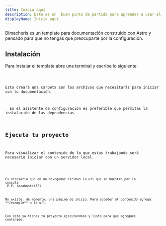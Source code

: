 ```yaml
---
title: Inicia aquí
description: Este es un  buen punto de partida para aprender a usar el template
displayName: Inicia aquí
---
```



Dimacheris es un template para documentación construido con Astro y pensado para que no tengas que
preocuparte por la configuración. 

## Instalación

Para instalar el template abre una terminal y escribe lo siguiente: 

<Code lan="sh" code="npm create astro@latest -- --template Iannacus/dimacheris-template" />

Esto creará una carpeta con los archivos que necesitarás para iniciar con tu documentación.

<Alert type="alt" title="Atención">
  En el asistente de configuración es preferible que permitas la instalación de las dependencias
</Alert>

## Ejecuta tu proyecto

Para visualizar el contenido de lo que estas trabajando será necesario iniciar con un servidor local. 

<Code lan="sh" code="npm run dev" />

Es necesario que en un navegador escibas la url que se muestra por la consola <br />
P.E. locahost:4321

<Alert type="warning">
No existe, de momento, una página de inicio. Para acceder al contenido agrega: 
**/example** a la url. 
</Alert >

Con esto ya tienes tu proyecto ejecutandose y listo para que agregues contenido. 

